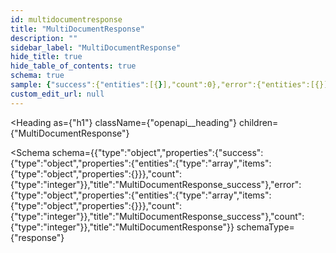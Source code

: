```yaml
---
id: multidocumentresponse
title: "MultiDocumentResponse"
description: ""
sidebar_label: "MultiDocumentResponse"
hide_title: true
hide_table_of_contents: true
schema: true
sample: {"success":{"entities":[{}],"count":0},"error":{"entities":[{}],"count":0},"count":0}
custom_edit_url: null
---
```



<Heading
  as={"h1"}
  className={"openapi__heading"}
  children={"MultiDocumentResponse"}
>
</Heading>





<Schema
  schema={{"type":"object","properties":{"success":{"type":"object","properties":{"entities":{"type":"array","items":{"type":"object","properties":{}}},"count":{"type":"integer"}},"title":"MultiDocumentResponse_success"},"error":{"type":"object","properties":{"entities":{"type":"array","items":{"type":"object","properties":{}}},"count":{"type":"integer"}},"title":"MultiDocumentResponse_success"},"count":{"type":"integer"}},"title":"MultiDocumentResponse"}}
  schemaType={"response"}
>
  
</Schema>
            